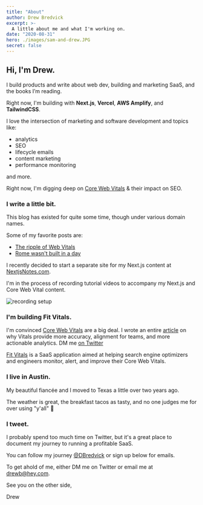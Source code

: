 ```yaml
---
title: "About"
author: Drew Bredvick
excerpt: >-
  A little about me and what I'm working on.
date: "2020-08-31"
hero: ./images/sam-and-drew.JPG
secret: false
---
```


## Hi, I'm Drew.

I build products and write about web dev, building and marketing SaaS, and the books I’m reading.

Right now, I'm building with **Next.js**, **Vercel**, **AWS Amplify**, and **TailwindCSS**.

I love the intersection of marketing and software development and topics like:

- analytics
- SEO
- lifecycle emails
- content marketing
- performance monitoring

and more.

Right now, I'm digging deep on [Core Web Vitals](https://drew.tech/the-ripple-of-web-vitals) & their impact on SEO.

### I write a little bit.

This blog has existed for quite some time, though under various domain names.

Some of my favorite posts are:

- [The ripple of Web Vitals](/the-ripple-of-web-vitals)
- [Rome wasn't built in a day](/rome-wasn't-built-in-a-day-and-neither-was-my-saas-app)

I recently decided to start a separate site for my Next.js content at [NextjsNotes.com](https://nextjsnotes.com/).

I'm in the process of recording tutorial videos to accompany my Next.js and Core Web Vital content.

![recording setup](./images/recording.jpg)

### I'm building Fit Vitals.

I'm convinced [Core Web Vitals](https://web.dev/vitals/) are a big deal. I wrote an entire [article](/the-ripple-of-web-vitals/) on why Vitals provide more accuracy, alignment for teams, and more actionable analytics. DM me [on Twitter]()

[Fit Vitals](https://fitvitals.dev) is a SaaS application aimed at helping search engine optimizers and engineers monitor, alert, and improve their Core Web Vitals.

### I live in Austin.

My beautiful fiancée and I moved to Texas a little over two years ago.

The weather is great, the breakfast tacos as tasty, and no one judges me for over using "y'all" 🤠

### I tweet.

I probably spend too much time on Twitter, but it's a great place to document my journey to running a profitable SaaS.

You can follow my journey [@DBredvick](https://twitter.com/dbredvick) or sign up below for emails.

To get ahold of me, either DM me on Twitter or email me at drewb@hey.com.

See you on the other side,

Drew
